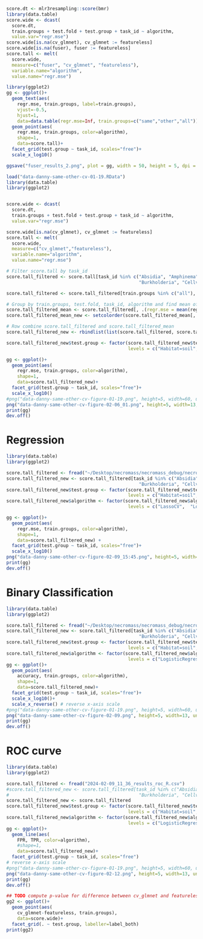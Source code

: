 ```r
score.dt <- mlr3resampling::score(bmr)
library(data.table)
score.wide <- dcast(
  score.dt,
  train.groups + test.fold + test.group + task_id ~ algorithm,
  value.var="regr.mse")
score.wide[is.na(cv_glmnet), cv_glmnet := featureless]
score.wide[is.na(fuser), fuser := featureless]
score.tall <- melt(
  score.wide,
  measure=c("fuser", "cv_glmnet", "featureless"),
  variable.name="algorithm",
  value.name="regr.mse")

library(ggplot2)
gg <- ggplot()+
  geom_text(aes(
    regr.mse, train.groups, label=train.groups),
    vjust=-0.5,
    hjust=1,
    data=data.table(regr.mse=Inf, train.groups=c("same","other","all")))+
  geom_point(aes(
    regr.mse, train.groups, color=algorithm),
    shape=1,
    data=score.tall)+
  facet_grid(test.group ~ task_id, scales="free")+
  scale_x_log10()

ggsave("fuser_results_2.png", plot = gg, width = 50, height = 5, dpi = 200, limitsize = FALSE)
```


```r
load("data-danny-same-other-cv-01-19.RData")
library(data.table) 
library(ggplot2)


score.wide <- dcast(
  score.dt,
  train.groups + test.fold + test.group + task_id ~ algorithm,
  value.var="regr.mse")

score.wide[is.na(cv_glmnet), cv_glmnet := featureless]
score.tall <- melt(
  score.wide,
  measure=c("cv_glmnet","featureless"),
  variable.name="algorithm",
  value.name="regr.mse")

# Filter score.tall by task_id
score.tall_filtered <- score.tall[task_id %in% c("Absidia", "Amphinema", "Bradyrhizobium", 
                                                 "Burkholderia", "Cellvibrio", "Cenococcum", "Chaetomium"), ]

score.tall_filtered <- score.tall_filtered[train.groups %in% c("all"), ]

# Group by train.groups, test.fold, task_id, algorithm and find mean of regr.mse
score.tall_filtered_mean <- score.tall_filtered[, .(regr.mse = mean(regr.mse)), by = .(train.groups, test.fold, task_id, algorithm)]
score.tall_filtered_mean_new <- setcolorder(score.tall_filtered_mean[, test.group := "All Samples"], c("train.groups", "test.fold", "test.group", "task_id", "algorithm", "regr.mse"))

# Row combine score.tall_filtered and score.tall_filtered_mean
score.tall_filtered_new <- rbindlist(list(score.tall_filtered, score.tall_filtered_mean))

score.tall_filtered_new$test.group <- factor(score.tall_filtered_new$test.group,
                                             levels = c("Habitat=soil", "Melanization=high", "Melanization=low", "All Samples"))

gg <- ggplot()+
  geom_point(aes(
    regr.mse, train.groups, color=algorithm),
    shape=1,
    data=score.tall_filtered_new)+
  facet_grid(test.group ~ task_id, scales="free")+
  scale_x_log10()
#png("data-danny-same-other-cv-figure-01-19.png", height=5, width=60, units="in", res=100)
png("data-danny-same-other-cv-figure-02-06_01.png", height=5, width=13, units="in", res=200)
print(gg)
dev.off()
```
# Regression
```r
library(data.table)
library(ggplot2)

score.tall_filtered <- fread("~/Desktop/necromass/necromass_debug/necromass_debug/2024-02-06_15:45_reg_results_R.csv")
score.tall_filtered_new <- score.tall_filtered[task_id %in% c("Absidia", "Amphinema", "Bradyrhizobium", 
                                                 "Burkholderia", "Cellvibrio", "Cenococcum", "Chaetomium"), ]
score.tall_filtered_new$test.group <- factor(score.tall_filtered_new$test.group,
                                             levels = c("Habitat=soil", "Melanization=high", "Melanization=low", "All Samples"))
score.tall_filtered_new$algorithm <- factor(score.tall_filtered_new$algorithm,
                                             levels = c("LassoCV",  "LogisticRegLassoCV", "Featureless"))

gg <- ggplot()+
  geom_point(aes(
    regr.mse, train.groups, color=algorithm),
    shape=1,
    data=score.tall_filtered_new) +
  facet_grid(test.group ~ task_id, scales="free")+
  scale_x_log10()
png("data-danny-same-other-cv-figure-02-09_15:45.png", height=5, width=13, units="in", res=200)
print(gg)
dev.off()
```

# Binary Classification
```r
library(data.table)
library(ggplot2)

score.tall_filtered <- fread("~/Desktop/necromass/necromass_debug/necromass_debug/2024-02-09_11:36_classification_results_R.csv")
score.tall_filtered_new <- score.tall_filtered[task_id %in% c("Absidia", "Amphinema", "Bradyrhizobium", 
                                                 "Burkholderia", "Cellvibrio", "Cenococcum", "Chaetomium"), ]
score.tall_filtered_new$test.group <- factor(score.tall_filtered_new$test.group,
                                             levels = c("Habitat=soil", "Melanization=high", "Melanization=low", "All Samples"))
score.tall_filtered_new$algorithm <- factor(score.tall_filtered_new$algorithm,
                                             levels = c("LogisticRegressionCV", "FeaturelessClassifier"))
gg <- ggplot()+
  geom_point(aes(
    accuracy, train.groups, color=algorithm),
    shape=1,
    data=score.tall_filtered_new)+
  facet_grid(test.group ~ task_id, scales="free")+
  scale_x_log10()+
  scale_x_reverse() # reverse x-axis scale
#png("data-danny-same-other-cv-figure-01-19.png", height=5, width=60, units="in", res=100)
png("data-danny-same-other-cv-figure-02-09.png", height=5, width=13, units="in", res=200)
print(gg)
dev.off()

```
# ROC curve
```r
library(data.table)
library(ggplot2)

score.tall_filtered <- fread("2024-02-09_11_36_results_roc_R.csv")
#score.tall_filtered_new <- score.tall_filtered[task_id %in% c("Absidia", "Amphinema", "Bradyrhizobium", 
#                                                "Burkholderia", "Cellvibrio", "Cenococcum", "Chaetomium"), ]
score.tall_filtered_new <- score.tall_filtered
score.tall_filtered_new$test.group <- factor(score.tall_filtered_new$test.group,
                                             levels = c("Habitat=soil", "Melanization=high", "Melanization=low", "All Samples"))
score.tall_filtered_new$algorithm <- factor(score.tall_filtered_new$algorithm,
                                             levels = c("LogisticRegresssionCV", "FeaturelessClassifier"))
gg <- ggplot()+
  geom_line(aes(
    FPR, TPR, color=algorithm),
    #shape=1,
    data=score.tall_filtered_new)+
  facet_grid(test.group ~ task_id, scales="free")
# reverse x-axis scale
#png("data-danny-same-other-cv-figure-01-19.png", height=5, width=60, units="in", res=100)
png("data-danny-same-other-cv-figure-02-12.png", height=5, width=13, units="in", res=200)
print(gg)
dev.off()
```

```r
## TODO compute p-value for difference between cv_glmnet and featureless
gg2 <- ggplot()+
  geom_point(aes(
    cv_glmnet-featureless, train.groups),
    data=score.wide)+
  facet_grid(. ~ test.group, labeller=label_both)
print(gg2)
```